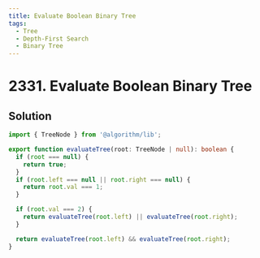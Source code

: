 ```yaml
---
title: Evaluate Boolean Binary Tree
tags:
  - Tree
  - Depth-First Search
  - Binary Tree
---
```


# 2331. Evaluate Boolean Binary Tree

<Badges>
  <LevelBadge level="easy" />
  <TopicBadge name="Tree" slug="tree" />
  <TopicBadge name="Depth-First Search" slug="depth-first-search" />
  <TopicBadge name="Binary Tree" slug="binary-tree" />
</Badges>

## Solution

```typescript filename="solution.ts" copy
import { TreeNode } from '@algorithm/lib';

export function evaluateTree(root: TreeNode | null): boolean {
  if (root === null) {
    return true;
  }
  if (root.left === null || root.right === null) {
    return root.val === 1;
  }

  if (root.val === 2) {
    return evaluateTree(root.left) || evaluateTree(root.right);
  }

  return evaluateTree(root.left) && evaluateTree(root.right);
}
```

<ProblemLink
  codingSite="leetcode"
  href="https://leetcode.com/problems/evaluate-boolean-binary-tree"
  title="Evaluate Boolean Binary Tree"
/>
